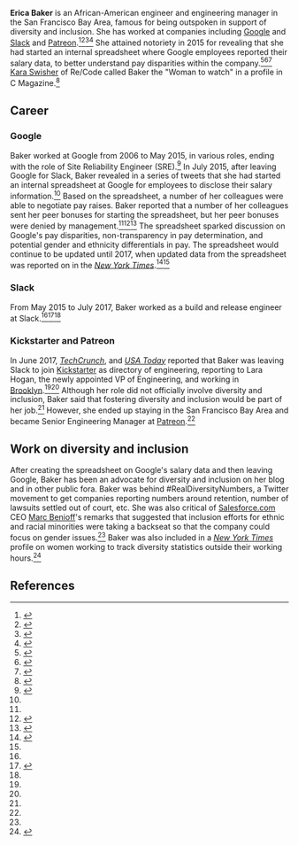 '''Erica Baker''' is an African-American engineer and engineering manager in the San Francisco Bay Area, famous for being outspoken in support of diversity and inclusion. She has worked at companies including [[Google]] and [[Slack Technologies|Slack]] and [[Patreon]].<ref name=techcrunch-kickstarter>{{cite web|url = https://techcrunch.com/2017/06/08/kickstarter-hires-slacks-erica-baker-as-director-of-engineering/|title = Kickstarter hires Slack’s Erica Baker as director of engineering|author = Megan Rose Dickey|date = June 8, 2017|accessdate = November 18, 2017|publisher = ''TechCrunch''}}</ref><ref name=usatoday-kickstarter>{{cite web|url = https://www.usatoday.com/story/tech/news/2017/06/08/erica-baker-leaves-slack-kickstarter/102631422/|title = Erica Baker leaves Slack for Kickstarter|last = Guynn|first = Jessica|date = June 8, 2017|publisher = ''[[USA Today]]''}}</ref><ref name=techcrunch-slack>{{cite web|url = https://techcrunch.com/2015/10/14/slack-engineer-erica-baker-diversity-efforts-need-to-extend-beyond-gender/|title = Slack Engineer Erica Baker: Diversity Efforts Need To Extend Beyond Gender|author = Megan Rose Dickey|publisher = ''TechCrunch''}}</ref><ref name=techsesh>{{cite web|url = http://techsesh.co/girl-boss/2017/10/17/wcw-10-18|title = #WCW: Recovering From Emotional Challenges, Doing Aerial Acrobatics, And Loving Donuts|date = October 18, 2017|accessdate = November 18, 2017|publisher = techsesh}}</ref> She attained notoriety in 2015 for revealing that she had started an internal spreadsheet where Google employees reported their salary data, to better understand pay disparities within the company.<ref name=refinery29-google>{{cite web|url = http://www.refinery29.com/2017/09/171485/google-employee-salary-spreadsheet|title = A Google Employee Spreadsheet Shows Pay Disparities Between Men & Women|last = Buxton|first = Madeline|date = September 9, 2017|accessdate = November 18, 2017|publisher = [[Refinery29]]}}</ref><ref name=businessinsider-google>{{cite web|url = http://www.businessinsider.com/Engineer-says-Google-managers-denied-her-bonuses-when-she-tried-to-expose-salary-inequality/articleshow/48120703.cms|title = Engineer says Google managers denied her bonuses when she tried to expose salary inequality|last = Weinberger|first = Matt|publisher = ''[[Business Insider]]''}}</ref><ref name=storify-google>{{cite web|url = https://storify.com/_danilo/ericajoy-s-salary-transparency-experiment-at-googl|title = @EricaJoy's salary transparency experiment at Google|last = Campos|first = Danilo|accessdate = November 18, 2017}}</ref> [[Kara Swisher]] of Re/Code called Baker the "Woman to watch" in a profile in C Magazine.<ref name=c-magazine>{{cite web|url = https://magazinec.com/c-california-style/kara-swisher|title = Kara Swisher|publisher = C Magazine|accessdate = November 18, 2017}}</ref>

== Career ==

===  Google  ===

Baker worked at Google from 2006 to May 2015, in various roles, ending with the role of Site Reliability Engineer (SRE).<ref name=linkedin>{{cite web|url = https://www.linkedin.com/in/ericajoy/|title = Erica Baker|accessdate = November 18, 2017}}</ref> In July 2015, after leaving Google for Slack, Baker revealed in a series of tweets that she had started an internal spreadsheet at Google for employees to disclose their salary information.<ref name=storify-google/> Based on the spreadsheet, a number of her colleagues were able to negotiate pay raises. Baker reported that a number of her colleagues sent her peer bonuses for starting the spreadsheet, but her peer bonuses were denied by management.<ref name=businessinsider-google/><ref name=nyt-google-2>{{cite web|url = https://www.nytimes.com/2017/08/11/technology/google-gender-memo-pichai-damore.html|title = A Crisis Forces Google to Uphold Its Values While Fostering Debate|last = Wakabayashi|first = Daisuke|date = August 11, 2017|accessdate = November 18, 2017|publisher = ''[[New York Times]]''}}</ref><ref>{{cite web|url = https://blogs.wsj.com/digits/2015/07/21/ex-google-employee-exposes-unequal-pay-with-spreadsheet/|title = Ex-Google Employee Exposes Unequal Pay With Spreadsheet|last = Zakrzewski|first = Cat|date = July 21, 2015|accessdate = November 18, 2017|publisher = ''[[Wall Street Journal]]''}}</ref> The spreadsheet sparked discussion on Google's pay disparities, non-transparency in pay determination, and potential gender and ethnicity differentials in pay. The spreadsheet would continue to be updated until 2017, when updated data from the spreadsheet was reported on in the ''[[New York Times]]''.<ref name=nyt-google>{{cite web|url = https://www.nytimes.com/2017/09/08/technology/google-salaries-gender-disparity.html|title = At Google, Employee-Led Effort Finds Men Are Paid More Than Women|last = Wakabayashi|first = Daisuke|date = September 8, 2017|accessdate = November 18, 2017|publisher = ''[[New York Times'']]|notes = The articles does not mention Baker by name, but Refinery29 confirms that it was the same spreadsheet as that started by Baker}}</ref><ref name=refinery29-google/>

=== Slack ===

From May 2015 to July 2017, Baker worked as a build and release engineer at Slack.<ref name=linkedin/><ref name=pocit>{{cite web|url = http://peopleofcolorintech.com/interview/pocit-33-erica-baker-part-2/|title = Episode 33 – Erica Baker (Part 2)|accessdate = November 18, 2017}}</ref><ref name=techcrunch-slack/>

=== Kickstarter and Patreon ===

In June 2017, ''[[TechCrunch]]'', and ''[[USA Today]]'' reported that Baker was leaving Slack to join [[Kickstarter]] as directory of engineering, reporting to Lara Hogan, the newly appointed VP of Engineering, and working in [[Brooklyn]].<ref name=techcrunch-kickstarter/><ref name=usatoday-kickstarter/> Although her role did not officially involve diversity and inclusion, Baker said that fostering diversity and inclusion would be part of her job.<ref name=techcrunc-kickstarter/> However, she ended up staying in the San Francisco Bay Area and became Senior Engineering Manager at [[Patreon]].<ref name=techsesh/>

== Work on diversity and inclusion ==

After creating the spreadsheet on Google's salary data and then leaving Google, Baker has been an advocate for diversity and inclusion on her blog and in other public fora. Baker was behind #RealDiversityNumbers, a Twitter movement to get companies reporting numbers around retention, number of lawsuits settled out of court, etc.  She was also critical of [[Salesforce.com]] CEO [[Marc Benioff]]'s remarks that suggested that inclusion efforts for ethnic and racial minorities were taking a backseat so that the company could focus on gender issues.<ref name=techcrunch-slack/> Baker was also included in a ''[[New York Times]]'' profile on women working to track diversity statistics outside their working hours.<ref>{{cite web|url = https://www.nytimes.com/2016/05/04/technology/women-in-tech-band-together-to-track-diversity-after-hours.html|title = Women in Tech Band Together to Track Diversity, After Hours|last = Isaac|first = Mike|date = May 3, 2016|accessdate = November 18, 2017|publisher = ''[[New York Times]]''}}</ref>

== References ==

{{reflist|30em}}

